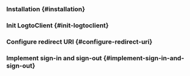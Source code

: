 


<GuideTip />

### Installation \{#installation}

<Installation />

### Init LogtoClient \{#init-logtoclient}

<InitLogtoClient />

### Configure redirect URI \{#configure-redirect-uri}

<ConfigureRedirectUri
  figureSrc={redirectUriFigure}
  redirectUri="io.logto.android://io.logto.sample/callback"
/>

### Implement sign-in and sign-out \{#implement-sign-in-and-sign-out}

<ImplementSignInAndSignOut />

<Checkpoint />
